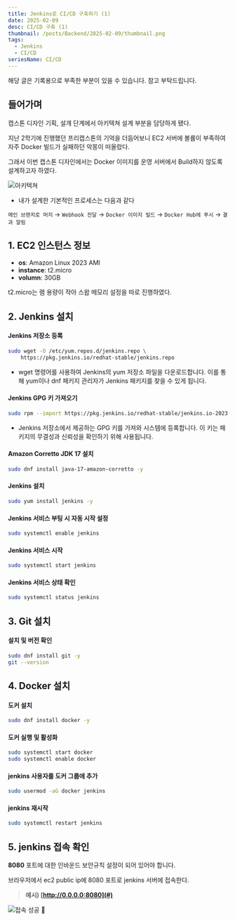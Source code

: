 ```yaml
---
title: Jenkins로 CI/CD 구축하기 (1)
date: 2025-02-09
desc: CI/CD 구축 (1)
thumbnail: /posts/Backend/2025-02-09/thumbnail.png
tags:
  - Jenkins
  - CI/CD
seriesName: CI/CD
---
```


<Thumbnail src="/posts/Backend/2025-02-09/thumbnail.png" />
<Callout type="warn">해당 글은 기록용으로 부족한 부분이 있을 수 있습니다. 참고 부탁드립니다.</Callout>

## 들어가며

캡스톤 디자인 기획, 설걔 단계에서 아키텍쳐 설계 부분을 담당하게 됐다.

지난 2학기에 진행했던 프리캡스톤의 기억을 더듬어보니 EC2 서버에 볼륨이 부족하여 자주 Docker 빌드가 실패하던 악몽이 떠올랐다.

그래서 이번 캡스톤 디자인에서는 Docker 이미지를 운영 서버에서 Build하지 않도록 설계하고자 하였다.

![아키텍쳐](/posts/Backend/2025-02-09/1.png)

- 내가 설계한 기본적인 프로세스는 다음과 같다

`메인 브랜치로 머지` → `Webhook 전달` → `Docker 이미지 빌드` → `Docker Hub에 푸시` → `결과 알림`

## 1. EC2 인스턴스 정보

- **os**: Amazon Linux 2023 AMI
- **instance**: t2.micro
- **volumn**: 30GB

<Callout type="normal">t2.micro는 램 용량이 작아 스왑 메모리 설정을 따로 진행하였다.</Callout>

## 2. Jenkins 설치

#### Jenkins 저장소 등록

```bash
sudo wget -O /etc/yum.repos.d/jenkins.repo \
    https://pkg.jenkins.io/redhat-stable/jenkins.repo
```

- wget 명령어를 사용하여 Jenkins의 yum 저장소 파일을 다운로드합니다. 이를 통해 yum이나 dnf 패키지 관리자가 Jenkins 패키지를 찾을 수 있게 됩니다.

#### Jenkins GPG 키 가져오기

```bash
sudo rpm --import https://pkg.jenkins.io/redhat-stable/jenkins.io-2023.key
```

- Jenkins 저장소에서 제공하는 GPG 키를 가져와 시스템에 등록합니다. 이 키는 패키지의 무결성과 신뢰성을 확인하기 위해 사용됩니다.

#### Amazon Corretto JDK 17 설치

```bash
sudo dnf install java-17-amazon-corretto -y
```

#### Jenkins 설치

```bash
sudo yum install jenkins -y
```

#### Jenkins 서비스 부팅 시 자동 시작 설정

```bash
sudo systemctl enable jenkins
```

#### Jenkins 서비스 시작

```bash
sudo systemctl start jenkins
```

#### Jenkins 서비스 상태 확인

```bash
sudo systemctl status jenkins
```

## 3. Git 설치

#### 설치 및 버전 확인

```bash
sudo dnf install git -y
git --version
```

## 4. Docker 설치

#### 도커 설치

```bash
sudo dnf install docker -y
```

#### 도커 실행 및 활성화

```bash
sudo systemctl start docker
sudo systemctl enable docker
```

#### jenkins 사용자를 도커 그룹에 추가

```bash
sudo usermod -aG docker jenkins
```

#### jenkins 재시작

```bash
sudo systemctl restart jenkins
```

## 5. jenkins 접속 확인

<Callout type="warn">**8080** 포트에 대한 인바운드 보안규칙 설정이 되어 있어야 합니다.</Callout>

브라우저에서 ec2 public ip에 8080 포트로 jenkins 서버에 접속한다.

> **예시) [http://0.0.0.0:8080](#)**

![접속 성공 🦄](/posts/Backend/2025-02-09/2.png)
